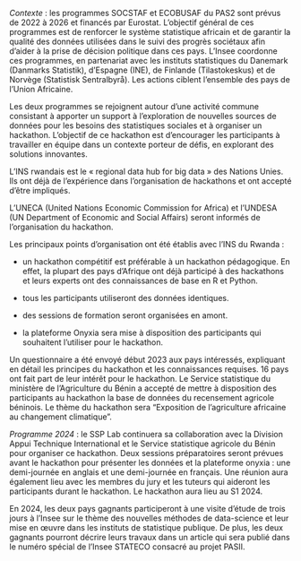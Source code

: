 
*Contexte* : les programmes SOCSTAF et ECOBUSAF du PAS2 sont prévus de
2022 à 2026 et financés par Eurostat. L'objectif général de ces
programmes est de renforcer le système statistique africain et de
garantir la qualité des données utilisées dans le suivi des progrès
sociétaux afin d'aider à la prise de décision politique dans ces pays.
L'Insee coordonne ces programmes, en partenariat avec les instituts
statistiques du Danemark (Danmarks Statistik), d'Espagne (INE), de
Finlande (Tilastokeskus) et de Norvège (Statistisk Sentralbyrå). Les
actions ciblent l'ensemble des pays de l'Union Africaine.



Les deux programmes se rejoignent autour d'une activité commune
consistant à apporter un support à l'exploration de nouvelles sources de
données pour les besoins des statistiques sociales et à organiser un
hackathon. L'objectif de ce hackathon est d'encourager les participants
à travailler en équipe dans un contexte porteur de défis, en explorant
des solutions innovantes.



L'INS rwandais est le « regional data hub for big data » des Nations
Unies. Ils ont déjà de l'expérience dans l'organisation de hackathons et
ont accepté d'être impliqués.



L'UNECA (United Nations Economic Commission for Africa) et l'UNDESA (UN
Department of Economic and Social Affairs) seront informés de
l'organisation du hackathon.



Les principaux points d'organisation ont été établis avec l'INS du
Rwanda :

- un hackathon compétitif est préférable à un hackathon pédagogique. En effet, la plupart des pays d'Afrique ont déjà participé à des hackathons et leurs experts ont des connaissances de base en R et Python.

- tous les participants utiliseront des données identiques.

- des sessions de formation seront organisées en amont.

- la plateforme Onyxia sera mise à disposition des participants qui souhaitent l'utiliser pour le hackathon.



Un questionnaire a été envoyé début 2023 aux pays intéressés, expliquant
en détail les principes du hackathon et les connaissances requises. 16
pays ont fait part de leur intérêt pour le hackathon. Le Service
statistique du ministère de l'Agriculture du Bénin a accepté de mettre à
disposition des participants au hackathon la base de données du
recensement agricole béninois. Le thème du hackathon sera "Exposition de
l'agriculture africaine au changement climatique".



*Programme 2024* : le SSP Lab continuera sa collaboration avec la
Division Appui Technique International et le Service statistique
agricole du Bénin pour organiser ce hackathon. Deux sessions
préparatoires seront prévues avant le hackathon pour présenter les
données et la plateforme onyxia : une demi-journée en anglais et une
demi-journée en français. Une réunion aura également lieu avec les
membres du jury et les tuteurs qui aideront les participants durant le
hackathon. Le hackathon aura lieu au S1 2024.



En 2024, les deux pays gagnants participeront à une visite d'étude de
trois jours à l'Insee sur le thème des nouvelles méthodes de
data-science et leur mise en œuvre dans les instituts de statistique
publique. De plus, les deux gagnants pourront décrire leurs travaux dans
un article qui sera publié dans le numéro spécial de l'Insee STATECO
consacré au projet PASII.


